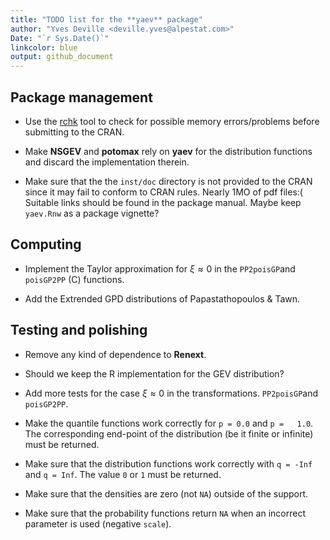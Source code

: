 ```yaml
--- 
title: "TODO list for the **yaev** package"
author: "Yves Deville <deville.yves@alpestat.com>"
Date: "`r Sys.Date()`"
linkcolor: blue
output: github_document
---
```


## Package management

- Use the
  [rchk](https://developer.r-project.org/Blog/public/2019/04/18/common-protect-errors/)
  tool to check for possible memory errors/problems before submitting
  to the CRAN.

- Make **NSGEV** and **potomax** rely on **yaev** for the distribution
  functions and discard the implementation therein.
  
- Make sure that the the `inst/doc` directory is not provided to the
  CRAN since it may fail to conform to CRAN rules. Nearly 1MO of pdf
  files:( Suitable links should be found in the package manual. Maybe 
  keep `yaev.Rnw` as a package vignette?
  

## Computing 

- Implement the Taylor approximation for $\xi \approx 0$ in the
`PP2poisGP`and `poisGP2PP` (C) functions.

- Add the Extrended GPD distributions of Papastathopoulos & Tawn.

## Testing and polishing

- Remove any kind of dependence to **Renext**.

- Should we keep the R implementation for the GEV distribution?

- Add more tests for the case $\xi \approx 0$ in the transformations.
`PP2poisGP`and `poisGP2PP`.

- Make the quantile functions work correctly for `p = 0.0` and `p =
  1.0`. The corresponding end-point of the distribution (be it finite
  or infinite) must be returned.
  
- Make sure that the distribution functions work correctly with `q = -Inf` 
  and `q = Inf`. The value `0` or `1` must be returned.
  
- Make sure that the densities are zero (not `NA`) outside of the
  support.

- Make sure that the probability functions return `NA` when an
  incorrect parameter is used (negative `scale`).
